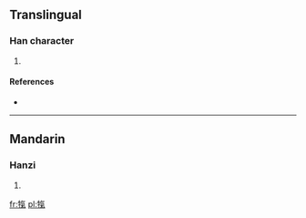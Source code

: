 ==Translingual==

===Han character===
{{Han char|rn=93|rad=牛|as=10|sn=14|four=|canj=竹手人弓木 (HQOND)}}

# {{defn|Han|sort=牛10}}

====References====
* {{Han ref|kx=0703.140|dkj=20117|dj=1116.130|hdz=31817.050|uh=7294|ud=29332}}

----

==Mandarin==

===Hanzi===
{{cmn-hanzi|pin=[[xì]] ([[xi4]])|wg=hsi<sup>4</sup>}}

# {{defn|Mandarin|sort=牛10}}

[[fr:犔]]
[[pl:犔]]